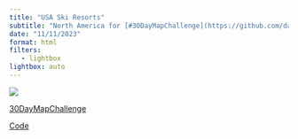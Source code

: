 ```yaml
---
title: "USA Ski Resorts"
subtitle: "North America for [#30DayMapChallenge](https://github.com/daxkellie/30DayMapChallenge2023)"
date: "11/11/2023"
format: html
filters:
   - lightbox
lightbox: auto
---
```



![](usa_ski-resorts.png)

[30DayMapChallenge](https://github.com/daxkellie/30DayMapChallenge2023)

:::{.column-margin}

[Code](https://github.com/daxkellie/30DayMapChallenge2023/blob/main/scripts/usa_ski-resorts.R)

:::

